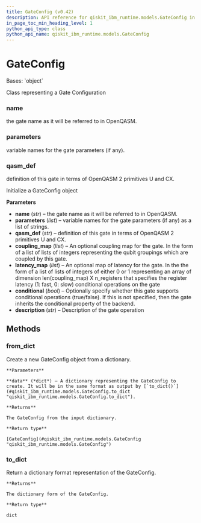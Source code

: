 ```yaml
---
title: GateConfig (v0.42)
description: API reference for qiskit_ibm_runtime.models.GateConfig in qiskit-ibm-runtime v0.42
in_page_toc_min_heading_level: 1
python_api_type: class
python_api_name: qiskit_ibm_runtime.models.GateConfig
---
```


# GateConfig

<Class id="qiskit_ibm_runtime.models.GateConfig" isDedicatedPage={true} github="https://github.com/Qiskit/qiskit-ibm-runtime/tree/stable/0.42/qiskit_ibm_runtime/models/backend_configuration.py#L26-L128" signature="GateConfig(name, parameters, qasm_def, coupling_map=None, latency_map=None, conditional=None, description=None)" modifiers="class">
  Bases: `object`

  Class representing a Gate Configuration

  ### name

  <Attribute id="qiskit_ibm_runtime.models.GateConfig.name">
    the gate name as it will be referred to in OpenQASM.
  </Attribute>

  ### parameters

  <Attribute id="qiskit_ibm_runtime.models.GateConfig.parameters">
    variable names for the gate parameters (if any).
  </Attribute>

  ### qasm\_def

  <Attribute id="qiskit_ibm_runtime.models.GateConfig.qasm_def">
    definition of this gate in terms of OpenQASM 2 primitives U and CX.
  </Attribute>

  Initialize a GateConfig object

  **Parameters**

  *   **name** (*str*) – the gate name as it will be referred to in OpenQASM.
  *   **parameters** (*list*) – variable names for the gate parameters (if any) as a list of strings.
  *   **qasm\_def** (*str*) – definition of this gate in terms of OpenQASM 2 primitives U and CX.
  *   **coupling\_map** (*list*) – An optional coupling map for the gate. In the form of a list of lists of integers representing the qubit groupings which are coupled by this gate.
  *   **latency\_map** (*list*) – An optional map of latency for the gate. In the the form of a list of lists of integers of either 0 or 1 representing an array of dimension len(coupling\_map) X n\_registers that specifies the register latency (1: fast, 0: slow) conditional operations on the gate
  *   **conditional** (*bool*) – Optionally specify whether this gate supports conditional operations (true/false). If this is not specified, then the gate inherits the conditional property of the backend.
  *   **description** (*str*) – Description of the gate operation

  ## Methods

  ### from\_dict

  <Function id="qiskit_ibm_runtime.models.GateConfig.from_dict" github="https://github.com/Qiskit/qiskit-ibm-runtime/tree/stable/0.42/qiskit_ibm_runtime/models/backend_configuration.py#L81-L93" signature="from_dict(data)" modifiers="classmethod">
    Create a new GateConfig object from a dictionary.

    **Parameters**

    **data** (*dict*) – A dictionary representing the GateConfig to create. It will be in the same format as output by [`to_dict()`](#qiskit_ibm_runtime.models.GateConfig.to_dict "qiskit_ibm_runtime.models.GateConfig.to_dict").

    **Returns**

    The GateConfig from the input dictionary.

    **Return type**

    [GateConfig](#qiskit_ibm_runtime.models.GateConfig "qiskit_ibm_runtime.models.GateConfig")
  </Function>

  ### to\_dict

  <Function id="qiskit_ibm_runtime.models.GateConfig.to_dict" github="https://github.com/Qiskit/qiskit-ibm-runtime/tree/stable/0.42/qiskit_ibm_runtime/models/backend_configuration.py#L95-L114" signature="to_dict()">
    Return a dictionary format representation of the GateConfig.

    **Returns**

    The dictionary form of the GateConfig.

    **Return type**

    dict
  </Function>
</Class>


